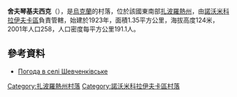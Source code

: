 {{coord|47|55|33|N|36|4|11|E|scale:100000|display=title}}

'''舍夫琴基夫西克'''（{{lang-uk|Шевченківське}}），是[[烏克蘭|烏克蘭]]的村落，位於該國東南部[[扎波羅熱州|扎波羅熱州]]，由[[諾沃米科拉伊夫卡區|諾沃米科拉伊夫卡區]]負責管轄，始建於1923年，面積1.35平方公里，海拔高度124米，2001年人口258，人口密度每平方公里191.1人。

==參考資料==
* [http://weather.in.ua/ua/zaporozhskaja/28772 Погода в селі Шевченківське]

[[Category:扎波羅熱州村落|Category:扎波羅熱州村落]]
[[Category:諾沃米科拉伊夫卡區村落|Category:諾沃米科拉伊夫卡區村落]]


{{Zaporizhia-geo-stub}}